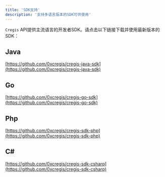 ```yaml
---
title: 'SDK支持'
description: '支持多语言版本的SDK可供使用'
---
```


`Cregis` API提供主流语言的开发者SDK。请点击以下链接下载并使用最新版本的SDK：

## Java

[https://github.com/0xcregis/cregis-java-sdk](https://github.com/0xcregis/cregis-java-sdk)

## Go

[https://github.com/0xcregis/cregis-go-sdk](https://github.com/0xcregis/cregis-go-sdk)

## Php

[https://github.com/0xcregis/cregis-sdk-php](https://github.com/0xcregis/cregis-sdk-php)

## C#

[https://github.com/0xcregis/cregis-sdk-csharp](https://github.com/0xcregis/cregis-sdk-csharp)